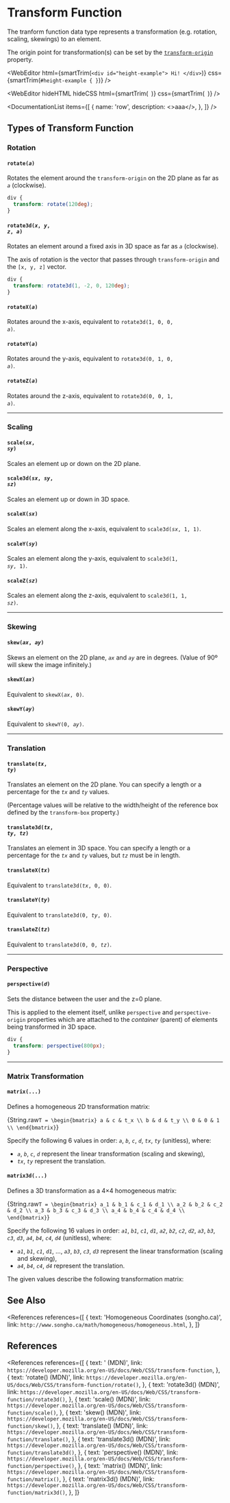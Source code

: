 
# Transform Function

The tranform function data type represents a transformation (e.g. rotation, scaling, skewings) to an element.

The origin point for transformation(s) can be set by the [`transform-origin`](/web/css/aesthetics/transform#transform-origin) property.

<WebEditor
  html={smartTrim(`
    <div id="height-example">
      Hi!
    </div>
  `)}
  css={smartTrim(`
    #height-example {
    }
  `)}
/>

<WebEditor
  hideHTML
  hideCSS
  html={smartTrim(`
  `)}
  css={smartTrim(`
  `)}
/>

<DocumentationList
  items={[
    {
      name: 'row',
      description: <>aaa</>,
    },
  ]}
/>

## Types of Transform Function

### Rotation

#### <code>rotate(<var>a</var>)</code>

Rotates the element around the `transform-origin` on the 2D plane as far as _`a`_ (clockwise).

```css
div {
  transform: rotate(120deg);
}
```

#### <code>rotate3d(<var>x</var>, <var>y</var>, <var>z</var>, <var>a</var>)</code>

Rotates an element around a fixed axis in 3D space as far as _`a`_ (clockwise).

The axis of rotation is the vector that passes through `transform-origin` and the `[x, y, z]` vector.

```css
div {
  transform: rotate3d(1, -2, 0, 120deg);
}
```

#### <code>rotateX(<var>a</var>)</code>

Rotates around the x-axis, equivalent to <code>rotate3d(1, 0, 0, <var>a</var>)</code>.

#### <code>rotateY(<var>a</var>)</code>

Rotates around the y-axis, equivalent to <code>rotate3d(0, 1, 0, <var>a</var>)</code>.

#### <code>rotateZ(<var>a</var>)</code>

Rotates around the z-axis, equivalent to <code>rotate3d(0, 0, 1, <var>a</var>)</code>.

---

### Scaling

#### <code>scale(<var>sx</var>, <var>sy</var>)</code>

Scales an element up or down on the 2D plane.

#### <code>scale3d(<var>sx</var>, <var>sy</var>, <var>sz</var>)</code>

Scales an element up or down in 3D space.

#### <code>scaleX(<var>sx</var>)</code>

Scales an element along the x-axis, equivalent to <code>scale3d(<var>sx</var>, 1, 1)</code>.

#### <code>scaleY(<var>sy</var>)</code>

Scales an element along the y-axis, equivalent to <code>scale3d(1, <var>sy</var>, 1)</code>.

#### <code>scaleZ(<var>sz</var>)</code>

Scales an element along the z-axis, equivalent to <code>scale3d(1, 1, <var>sz</var>)</code>.

---

### Skewing

#### <code>skew(<var>ax</var>, <var>ay</var>)</code>

Skews an element on the 2D plane, _`ax`_ and _`ay`_ are in degrees. (Value of 90º will skew the image infinitely.)

#### <code>skewX(<var>ax</var>)</code>

Equivalent to <code>skewX(<var>ax</var>, 0)</code>.

#### <code>skewY(<var>ay</var>)</code>

Equivalent to <code>skewY(0, <var>ay</var>)</code>.

---

### Translation

#### <code>translate(<var>tx</var>, <var>ty</var>)</code>

Translates an element on the 2D plane. You can specify a length or a percentage for the _`tx`_ and _`ty`_ values.

(Percentage values will be relative to the width/height of the reference box defined by the `transform-box` property.)

#### <code>translate3d(<var>tx</var>, <var>ty</var>, <var>tz</var>)</code>

Translates an element in 3D space. You can specify a length or a percentage for the _`tx`_ and _`ty`_ values,
but _`tz`_ must be in length.

#### <code>translateX(<var>tx</var>)</code>

Equivalent to <code>translate3d(<var>tx</var>, 0, 0)</code>.

#### <code>translateY(<var>ty</var>)</code>

Equivalent to <code>translate3d(0, <var>ty</var>, 0)</code>.

#### <code>translateZ(<var>tz</var>)</code>

Equivalent to <code>translate3d(0, 0, <var>tz</var>)</code>.

---

### Perspective

#### <code>perspective(<var>d</var>)</code>

Sets the distance between the user and the z=0 plane.

This is applied to the element itself, unlike `perspective` and `perspective-origin` properties
which are attached to the _container_ (parent) of elements being transformed in 3D space.

```css
div {
  transform: perspective(800px);
}
```

---

### Matrix Transformation

#### `matrix(...)`

Defines a homogeneous 2D transformation matrix:

<Latex block>{String.raw`
  T = \begin{bmatrix}
    a & c & t_x \\
    b & d & t_y \\
    0 & 0 & 1 \\
  \end{bmatrix}
`}</Latex>

Specify the following 6 values in order: _`a`_, _`b`_, _`c`_, _`d`_, _`tx`_, _`ty`_ (unitless), where:

- _`a`_, _`b`_, _`c`_, _`d`_ represent the linear transformation (scaling and skewing),
- _`tx`_, _`ty`_ represent the translation.

#### `matrix3d(...)`

Defines a 3D transformation as a 4×4 homogeneous matrix:

<Latex block>{String.raw`
  T = \begin{bmatrix}
    a_1 & b_1 & c_1 & d_1 \\
    a_2 & b_2 & c_2 & d_2 \\
    a_3 & b_3 & c_3 & d_3 \\
    a_4 & b_4 & c_4 & d_4 \\
  \end{bmatrix}
`}</Latex>

Specify the following 16 values in order:
_`a1`_, _`b1`_, _`c1`_, _`d1`_, _`a2`_, _`b2`_, _`c2`_, _`d2`_,
_`a3`_, _`b3`_, _`c3`_, _`d3`_, _`a4`_, _`b4`_, _`c4`_, _`d4`_ (unitless),
where:

- _`a1`_, _`b1`_, _`c1`_, _`d1`_, ..., _`a3`_, _`b3`_, _`c3`_, _`d3`_ represent the linear transformation (scaling and skewing),
- _`a4`_, _`b4`_, _`c4`_, _`d4`_ represent the translation.

The given values describe the following transformation matrix:

## See Also

<References
  references={[
    {
      text: 'Homogeneous Coordinates (songho.ca)',
      link: `http://www.songho.ca/math/homogeneous/homogeneous.html`,
    },
  ]}
></References>

## References

<References
  references={[
    {
      text: '<transform-function> (MDN)',
      link: `https://developer.mozilla.org/en-US/docs/Web/CSS/transform-function`,
    },
    {
      text: 'rotate() (MDN)',
      link: `https://developer.mozilla.org/en-US/docs/Web/CSS/transform-function/rotate()`,
    },
    {
      text: 'rotate3d() (MDN)',
      link: `https://developer.mozilla.org/en-US/docs/Web/CSS/transform-function/rotate3d()`,
    },
    {
      text: 'scale() (MDN)',
      link: `https://developer.mozilla.org/en-US/docs/Web/CSS/transform-function/scale()`,
    },
    {
      text: 'skew() (MDN)',
      link: `https://developer.mozilla.org/en-US/docs/Web/CSS/transform-function/skew()`,
    },
    {
      text: 'translate() (MDN)',
      link: `https://developer.mozilla.org/en-US/docs/Web/CSS/transform-function/translate()`,
    },
    {
      text: 'translate3d() (MDN)',
      link: `https://developer.mozilla.org/en-US/docs/Web/CSS/transform-function/translate3d()`,
    },
    {
      text: 'perspective() (MDN)',
      link: `https://developer.mozilla.org/en-US/docs/Web/CSS/transform-function/perspective()`,
    },
    {
      text: 'matrix() (MDN)',
      link: `https://developer.mozilla.org/en-US/docs/Web/CSS/transform-function/matrix()`,
    },
    {
      text: 'matrix3d() (MDN)',
      link: `https://developer.mozilla.org/en-US/docs/Web/CSS/transform-function/matrix3d()`,
    },
  ]}
></References>

